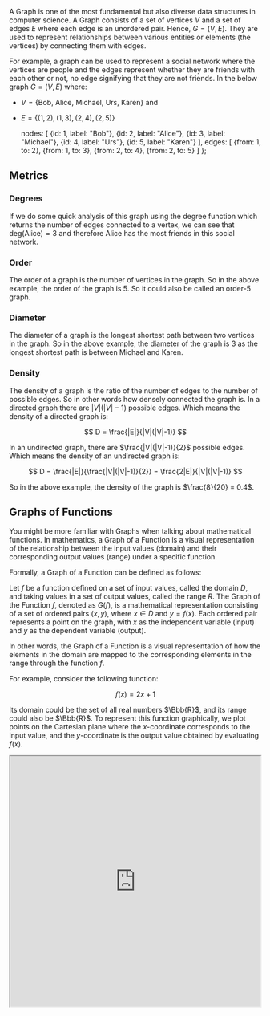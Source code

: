 
A Graph is one of the most fundamental but also diverse data structures in computer science. A Graph consists of a set
of vertices $V$ and a set of edges $E$ where each edge is an unordered pair. Hence, $G=(V,E)$. They are used to
represent relationships between various entities or elements (the vertices) by connecting them with edges.

For example, a graph can be used to represent a social network where the vertices are people and the edges represent
whether they are friends with each other or not, no edge signifying that they are not friends. In the below graph
$G=(V,E)$ where:

- $V=\{\text{Bob, Alice, Michael, Urs, Karen}\}$ and
- $E=\{(1,2),(1,3),(2,4),(2,5)\}$

    nodes: [
        {id: 1, label: "Bob"},
        {id: 2, label: "Alice"},
        {id: 3, label: "Michael"},
        {id: 4, label: "Urs"},
        {id: 5, label: "Karen"}
    ],
    edges: [
        {from: 1, to: 2},
        {from: 1, to: 3},
        {from: 2, to: 4},
        {from: 2, to: 5}
    ]
};

<Graph
    graph={friendsGraph}
/>

## Metrics

### Degrees

If we do some quick analysis of this graph using the degree function which returns the number of edges connected to a
vertex, we can see that $\text{deg(Alice)}=3$ and therefore Alice has the most friends in this social network.

### Order

The order of a graph is the number of vertices in the graph. So in the above example, the order of the graph is 5. So it
could also be called an order-5 graph.

### Diameter

The diameter of a graph is the longest shortest path between two vertices in the graph. So in the above example, the
diameter of the graph is 3 as the longest shortest path is between Michael and Karen.

### Density

The density of a graph is the ratio of the number of edges to the number of possible edges. So in other words how
densely connected the graph is. In a directed graph there are $|V|(|V|-1)$ possible edges. Which means the density of
a directed graph is:

$$
D = \frac{|E|}{|V|(|V|-1)}
$$

In an undirected graph, there are $\frac{|V|(|V|-1)}{2}$ possible edges. Which means the density of an undirected graph
is:

$$
D = \frac{|E|}{\frac{|V|(|V|-1)}{2}} = \frac{2|E|}{|V|(|V|-1)}
$$

So in the above example, the density of the graph is $\frac{8}{20} = 0.4$.

## Graphs of Functions

You might be more familiar with Graphs when talking about mathematical functions. In mathematics, a Graph of a Function
is a visual representation of the relationship between the input values (domain) and their corresponding output values
(range) under a specific function.

Formally, a Graph of a Function can be defined as follows:

Let $f$ be a function defined on a set of input values, called the domain $D$, and taking values in a set of output
values, called the range $R$. The Graph of the Function $f$, denoted as $G(f)$, is a mathematical representation
consisting of a set of ordered pairs $(x, y)$, where $x \in D$ and $y = f(x)$. Each ordered pair represents a point on
the graph, with $x$ as the independent variable (input) and $y$ as the dependent variable (output).


In other words, the Graph of a Function is a visual representation of how the elements in the domain are mapped to
the corresponding elements in the range through the function $f$.

For example, consider the following function:

$$
f(x) = 2x + 1
$$

Its domain could be the set of all real numbers $\Bbb{R}$, and its range could also be $\Bbb{R}$. To represent this
function graphically, we plot points on the Cartesian plane where the $x$-coordinate corresponds to the input value,
and the $y$-coordinate is the output value obtained by evaluating $f(x)$.

<div className="flex justify-center mt-5">
    <iframe src="https://www.desmos.com/calculator/jmj44mpzfe?embed" width="500" height="500"/>
</div>

Graphs of Functions play a crucial role in analyzing and understanding the behavior of functions and studying their
overall patterns and trends.

## Types of Graphs

### Complete Graphs

A complete graph is a graph where each vertex is connected to every other vertex, very simple. In other words, a
complete graph contains all possible edges. A complete graph with $n$ vertices is denoted as $K_n$.

For example, the below graph is a complete graph with 5 vertices, $K_5$.

    nodes: [
        {id: 1, label: "1"},
        {id: 2, label: "2"},
        {id: 3, label: "3"},
        {id: 4, label: "4"},
        {id: 5, label: "5"}
    ],
    edges: [
        {from: 1, to: 2},
        {from: 1, to: 3},
        {from: 1, to: 4},
        {from: 1, to: 5},
        {from: 2, to: 3},
        {from: 2, to: 4},
        {from: 2, to: 5},
        {from: 3, to: 4},
        {from: 3, to: 5},
        {from: 4, to: 5}
    ]
};

<Graph
    graph={completeGraph}
/>

### Directed Graphs

A Directed Graph is a graph where each edge is directed from one vertex to another. In other words, the edges have a
direction. The previous graph was an example of an undirected graph as we would hope that if person A thinks of person B
as a friend then Person B feels the same way. However, in a directed graph, this is not necessarily the case.

So we can define a directed graph as $G=(V,A)$ where:

- V is again the set of vertices
- A is a set of ordered pairs of vertices, called arcs, arrows or directed edges (sometimes simply edges with the
corresponding set named E instead of A). Ordered pairs are used here because (unlike for undirected graphs) the
direction of an edge $(u,v)$ is important: $(u,v)$ is not the same edge as $(v,u)$. The first vertex is called the
tail or initial vertex and the second vertex is called the head or terminal vertex.

For example, let us imagine a directed graph where the vertices are the same as the previous example but the edges
signify if a person has liked another person's post on social media. We then get the below graph $G=(V,A)$ where:

- $V=\{\text{Bob, Alice, Michael, Urs, Karen}\}$ and
- $A=\{(1,2),(1,3),(2,4),(2,5),(5,2)\}$


    nodes: [
        {id: 1, label: "Bob"},
        {id: 2, label: "Alice"},
        {id: 3, label: "Michael"},
        {id: 4, label: "Urs"},
        {id: 5, label: "Karen"}
    ],
    edges: [
        {from: 1, to: 2},
        {from: 1, to: 3},
        {from: 2, to: 4},
        {from: 2, to: 5},
        {from: 5, to: 2}
    ]
};

<Graph
    graph={postLikedGraph}
    directed={true}
/>

When talking about degrees in a directed graph, we more often distinguish between the in-degree and out-degree of a vertex.
The in-degree of a vertex is the number of edges that are pointing to that vertex and the out-degree is the number of
edges that are pointing away from that vertex. So in the above example, the in-degree of Alice is 2 and the out-degree
is also 2.

### Weighted Graphs

A weighted graph is a graph where each edge has a weight (a number associated with it). It can be as a triple
$G = (E, V, w)$ where $w$ is a function that maps edges or directed edges to their weights. So, $w: E \rightarrow \Bbb{R}$
could be a function for a graph with real numbers as weights.

For example, in a graph where each city is a vertex and each edge is a road between two cities, the weight could
be the distance in km between them.

    nodes: [
        {id: 1, label: "London"},
        {id: 2, label: "Paris"},
        {id: 3, label: "Berlin"}
    ],
    edges: [
        {from: 1, to: 2, value: 343, label: "343", length: 200},
        {from: 1, to: 3, value: 933, label: "933", length: 400},
        {from: 2, to: 3, value: 878, label: "878", length: 300},
    ]
}

<Graph
    graph={cityGraph}
    options={
        {
            layout: {
                randomSeed: 1
            },
        }
    }
/>

### Networks vs Graphs

The only real difference between a network and a graph is the terminology. A network is a graph with a real-world context.
For example, a social network is a graph with a real-world context. A graph is a mathematical structure that represents
relationships between objects. When talking about a network we also tend to talk about nodes and links instead of
vertices and edges.

| Graphs | Networks |
|--------|----------|
| Vertices | Nodes |
| Edges | Links |

[Ressource](https://bence.ferdinandy.com/2018/05/27/whats-the-difference-between-a-graph-and-a-network/)

### Trees

A tree is a special type of graph where there is only one path between any two vertices. This means that there are no
cycles in a tree. Trees are used in many different algorithms and data structures such as binary search trees. You can
read more about trees in the [Trees](../trees/generalDefinition) section.

### Cycle/Circular Graphs

A cycle or circular graph is a graph with exactly one cycle. Where a cycle is non-empty path in which only the first and
last vertices are equal, i.e a path that starts and ends at the same vertex. You can think of it as a closed chain.

A path/trail/walk in a graph is defined as being a sequence of vertices, where consecutive vertices in the sequence are
connected by an edge.

Commonly a cycle with length $n$ is called an $n$-cycle and is denoted as $C_n$.

For example, the below graph is a circular graph as it has only one cycle with the following path:

$$
P = (a,b,c,a)
$$

    nodes: [
        {id: 1, label: "a"},
        {id: 2, label: "b"},
        {id: 3, label: "c"}
    ],
    edges: [
        {from: 1, to: 2},
        {from: 2, to: 3},
        {from: 3, to: 1},
    ]
}

<Graph
    graph={cycleGraph}
/>

To read more about cycle graphs, check out [this article](https://mathworld.wolfram.com/CycleGraph.html)

### Acyclic Graphs

An acyclic graph is a graph that is almost the opposite of a cycle graph. It is a graph that has no cycles. This means
that there is no path that starts and ends at the same vertex. A popular example of an acyclic graph is a tree.

    nodes: [
        {id: 5, label: "5", level: 0},
        {id: 2, label: "2", level: 1},
        {id: 6, label: "6", level: 1},
        {id: 1, label: "1", level: 2},
        {id: 4, label: "4", level: 2},
        {id: 8, label: "8", level: 2},
        {id: 3, label: "3", level: 3},
        {id: 7, label: "7", level: 3},
        {id: 9, label: "9", level: 3},
    ],
    edges: [
        {from: 5, to: 2},
        {from: 5, to: 6},
        {from: 2, to: 1},
        {from: 2, to: 4},
        {from: 6, to: 8},
        {from: 4, to: 3},
        {from: 8, to: 7},
        {from: 8, to: 9},
    ]
}

    layout: {
        hierarchical: {
            enabled: true,
            direction: "UD"
        },
    },
}

<Graph
    graph={acyclicGraph}
    options={acyclicOptions}
/>